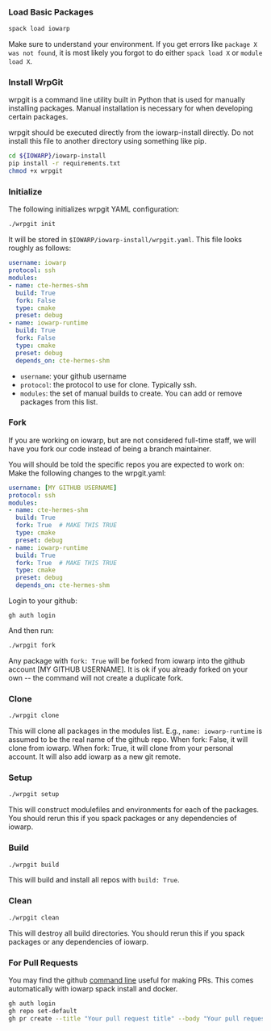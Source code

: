 
### Load Basic Packages

```bash
spack load iowarp
```

Make sure to understand your environment. If you get errors
like `package X was not found`, it is most likely you forgot
to do either `spack load X` or `module load X`.

### Install WrpGit

wrpgit is a command line utility built in Python that is used for manually installing packages.
Manual installation is necessary for when developing certain packages.

wrpgit should be executed directly from the iowarp-install directly. Do not install this file
to another directory using something like pip.

```bash
cd ${IOWARP}/iowarp-install
pip install -r requirements.txt
chmod +x wrpgit
```

### Initialize

The following initializes wrpgit YAML configuration:
```bash
./wrpgit init
```

It will be stored in ``$IOWARP/iowarp-install/wrpgit.yaml``.
This file looks roughly as follows:
```yaml
username: iowarp 
protocol: ssh
modules:
- name: cte-hermes-shm
  build: True
  fork: False
  type: cmake
  preset: debug
- name: iowarp-runtime
  build: True
  fork: False
  type: cmake
  preset: debug
  depends_on: cte-hermes-shm
```

* ``username``: your github username
* ``protocol``: the protocol to use for clone. Typically ssh.
* ``modules``: the set of manual builds to create. You can add or remove packages from this list.

### Fork

If you are working on iowarp, but are not considered full-time staff, we will 
have you fork our code instead of being a branch maintainer. 

You will should be told the specific repos you are expected to work on:
Make the following changes to the wrpgit.yaml:

```yaml
username: [MY GITHUB USERNAME]
protocol: ssh
modules:
- name: cte-hermes-shm
  build: True
  fork: True  # MAKE THIS TRUE
  type: cmake
  preset: debug
- name: iowarp-runtime
  build: True
  fork: True  # MAKE THIS TRUE
  type: cmake
  preset: debug
  depends_on: cte-hermes-shm
```

Login to your github:
```
gh auth login
```

And then run:
```bash
./wrpgit fork
```

Any package with ``fork: True`` will be forked from iowarp into the github account
[MY GITHUB USERNAME]. It is ok if you already forked on your own -- the command will
not create a duplicate fork.

### Clone

```bash
./wrpgit clone
```

This will clone all packages in the modules list. E.g., ``name: iowarp-runtime`` is assumed
to be the real name of the github repo. When fork: False, it will clone from iowarp. When fork: True,
it will clone from your personal account. It will also add iowarp as a new git remote. 

### Setup

```bash
./wrpgit setup
```

This will construct modulefiles and environments for each of the packages.
You should rerun this if you spack packages or any dependencies of iowarp.

### Build

```bash
./wrpgit build
````

This will build and install all repos with ``build: True``. 

### Clean

```bash
./wrpgit clean
```

This will destroy all build directories.
You should rerun this if you spack packages or any dependencies of iowarp.

### For Pull Requests

You may find the github [command line](https://cli.github.com/) useful for making PRs.
This comes automatically with iowarp spack install and docker.

```bash
gh auth login
gh repo set-default
gh pr create --title "Your pull request title" --body "Your pull request description"
``` 